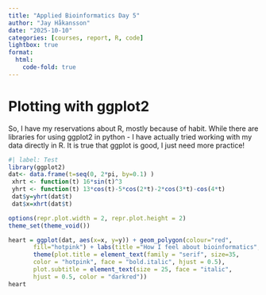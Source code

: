 ```yaml
---
title: "Applied Bioinformatics Day 5"
author: "Jay Håkansson"
date: "2025-10-10"
categories: [courses, report, R, code]
lightbox: true
format:
  html:
    code-fold: true
---
```


# Plotting with ggplot2

So, I have my reservations about R, mostly because of habit. While there are libraries for using ggplot2 in python - I have actually tried working with my data directly in R. It is true that ggplot is good, I just need more practice!

```r
#| label: Test
library(ggplot2)
dat<- data.frame(t=seq(0, 2*pi, by=0.1) )
 xhrt <- function(t) 16*sin(t)^3
 yhrt <- function(t) 13*cos(t)-5*cos(2*t)-2*cos(3*t)-cos(4*t)
 dat$y=yhrt(dat$t)
 dat$x=xhrt(dat$t)

options(repr.plot.width = 2, repr.plot.height = 2)
theme_set(theme_void())

heart = ggplot(dat, aes(x=x, y=y)) + geom_polygon(colour="red",
       fill="hotpink") + labs(title ="How I feel about bioinformatics", subtitle = "A ggplot") +
       theme(plot.title = element_text(family = "serif", size=35,
       color = "hotpink", face = "bold.italic", hjust = 0.5),
       plot.subtitle = element_text(size = 25, face = "italic",
       hjust = 0.5, color = "darkred"))
heart
```
